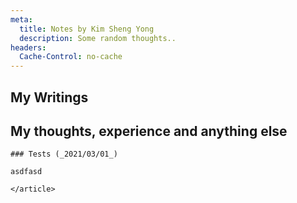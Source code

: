 ```yaml
---
meta:
  title: Notes by Kim Sheng Yong
  description: Some random thoughts..
headers:
  Cache-Control: no-cache
---
```


<div className="max-w-screen-lg  mx-auto  px-5">
	<div className="flex flex-col col-span-full space-y-2 lg:justify-between my-20">
		<h2 className="leading-tight text-3xl md:text-4xl text-white ">
			My Writings
		</h2>
		<h2 className="leading-tight text-3xl md:text-4xl text-blueGray-500">
			My thoughts, experience and anything else
		</h2>
	</div>
	<article className="prose prose-dark max-w-screen-lg my-20 text-blueGray-500 mx-auto ">

    ### Tests (_2021/03/01_)

    asdfasd

    </article>

</div>

